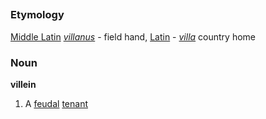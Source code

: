 =={{en}}==
===Etymology===
[[Middle Latin]] ''[[villanus]]'' - field hand, [[Latin]] - ''[[villa]]'' country home

===Noun===
'''villein'''

#A [[feudal]] [[tenant]]